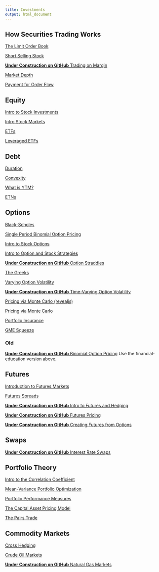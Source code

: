 ```yaml
---
title: Investments
output: html_document
---
```



## How Securities Trading Works 

[The Limit Order Book](http://www.5minutefinance.org/concepts/the-limit-order-book)

[Short Selling Stock](https://www.5minutefinance.org/concepts/short-selling-stock)

[**Under Construction on GitHub** Trading on Margin](https://github.com/FinancialMarkets/5MinuteFinance/blob/master/Trading_and_Market_Structure/Margin/margin.Rmd)

[Market Depth](https://matt-brigida.github.io/fin_532_market_depth/)

[Payment for Order Flow](https://financial-education.github.io/payment_for_order_flow/)

## Equity

[Intro to Stock Investments](https://www.5minutefinance.org/concepts/an-introduction-to-stock-investments)

[Intro Stock Markets](https://www.5minutefinance.org/concepts/an-introduction-stock-markets)

[ETFs](https://www.5minutefinance.org/concepts/exchange-traded-funds)

[Leveraged ETFs](https://www.5minutefinance.org/concepts/leveraged-exchange-traded-funds)

## Debt

[Duration](https://www.5minutefinance.org/concepts/duration)

[Convexity](https://www.5minutefinance.org/concepts/convexity)

[What is YTM?](https://www.5minutefinance.org/concepts/for-what-is-the-yield-to-maturity-used)

[ETNs](https://www.5minutefinance.org/concepts/exchange-traded-notes)

## Options

[Black-Scholes](http://www.5minutefinance.org/concepts/black-scholes)

[Single Period Binomial Option Pricing](https://financial-education.github.io/single_period_binomial_option_pricing)

[Intro to Stock Options](https://www.5minutefinance.org/concepts/an-introduction-to-stock-options)

[Intro to Option and Stock Strategies](https://www.5minutefinance.org/concepts/an-introduction-to-option-and-stock-strategies)

[**Under Construction on GitHub** Option Straddles](https://github.com/FinancialMarkets/5MinuteFinance/blob/master/Options/option_straddle/option_straddle.Rmd)

[The Greeks](https://www.5minutefinance.org/concepts/the-greeks)

[Varying Option Volatility](https://www.5minutefinance.org/concepts/varying-option-volatility)

[**Under Construction on GitHub** Time-Varying Option Volatility](https://github.com/FinancialMarkets/5MinuteFinance/blob/master/Options/time_varying_IV/stoch_vol.Rmd)

[Pricing via Monte Carlo (revealjs)](https://financial-education.github.io/intro_monte_carlo_methods_in_finance)

[Pricing via Monte Carlo](https://www.5minutefinance.org/concepts/an-introduction-to-the-uses-of-monte-carlo-methods-in-finance)

[Portfolio Insurance](https://financial-education.github.io/portfolio_insurance/)

[GME Squeeze](https://financial-education.github.io/GME_Squeeze/)

### Old

[**Under Construction on GitHub** Binomial Option Pricing](https://github.com/FinancialMarkets/5MinuteFinance/blob/master/Options/binomial_option_pricing/binomial_option_pricing.Rmd) Use the financial-education version above.

## Futures

[Introduction to Futures Markets](https://financial-education.github.io/intro_futures_rtf/)

[Futures Spreads](https://financial-education.github.io/Futures_Spreads/)

[**Under Construction on GitHub** Intro to Futures and Hedging](https://github.com/FinancialMarkets/5MinuteFinance/blob/master/Derivatives/Futures_Intro/intro_futures.Rmd)

[**Under Construction on GitHub** Futures Pricing](https://github.com/FinancialMarkets/5MinuteFinance/blob/master/Derivatives/Pricing_Futures/pricing_futures.Rmd)

[**Under Construction on GitHub** Creating Futures from Options](https://github.com/FinancialMarkets/5MinuteFinance/blob/master/Options/creating_futures_with_options/creating_futures_with_options.Rmd)

## Swaps

[**Under Construction on GitHub** Interest Rate Swaps](https://github.com/FinancialMarkets/5MinuteFinance/blob/master/Derivatives/Interest_Rate_Swaps/IRS.Rmd)

## Portfolio Theory

[Intro to the Correlation Coefficient](https://www.5minutefinance.org/concepts/an-introduction-to-correlation-coefficient)

[Mean-Variance Portfolio Optimization](https://www.5minutefinance.org/concepts/mean-variance-portfolio-optimization)

[Portfolio Performance Measures](http://www.5minutefinance.org/concepts/an-introduction-to-portfolio-performance-measures)

[The Capital Asset Pricing Model](https://www.5minutefinance.org/concepts/the-capital-asset-pricing-model)

[The Pairs Trade](https://www.5minutefinance.org/concepts/the-pairs-trade)

## Commodity Markets

[Cross Hedging](https://www.5minutefinance.org/concepts/cross-hedging)

[Crude Oil Markets](https://www.5minutefinance.org/concepts/crude-oil-markets)

[**Under Construction on GitHub** Natural Gas Markets](https://github.com/FinancialMarkets/5MinuteFinance/blob/master/Commodities/nat_gas_markets/nat_gas_markets.Rmd)
